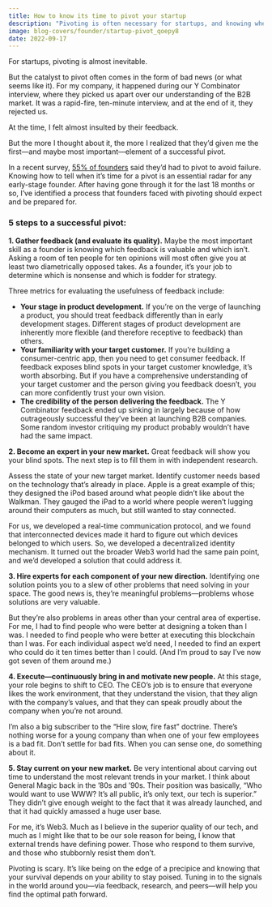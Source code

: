```yaml
---
title: How to know its time to pivot your startup
description: "Pivoting is often necessary for startups, and knowing when to pivot is crucial. This article outlines five steps for a successful pivot: gathering and evaluating feedback, becoming an expert in the new market, hiring experts for each component, executing the pivot with new team members, and staying current on market trends. Tuning in to feedback, conducting research, and being open to external trends are key to finding the optimal path forward."
image: blog-covers/founder/startup-pivot_qoepy8
date: 2022-09-17
---
```


For startups, pivoting is almost inevitable.

But the catalyst to pivot often comes in the form of bad news (or what seems like it). For my company, it happened during our Y Combinator interview, where they picked us apart over our understanding of the B2B market. It was a rapid-fire, ten-minute interview, and at the end of it, they rejected us.

At the time, I felt almost insulted by their feedback.

But the more I thought about it, the more I realized that they’d given me the first—and maybe most important—element of a successful pivot.

In a recent survey, [55% of founders](https://www.wilburlabs.com/blueprints/why-startups-fail) said they’d had to pivot to avoid failure. Knowing how to tell when it’s time for a pivot is an essential radar for any early-stage founder. After having gone through it for the last 18 months or so, I’ve identified a process that founders faced with pivoting should expect and be prepared for.

### **5 steps to a successful pivot:**

**1. Gather feedback (and evaluate its quality).** Maybe the most important skill as a founder is knowing which feedback is valuable and which isn’t. Asking a room of ten people for ten opinions will most often give you at least two diametrically opposed takes. As a founder, it’s your job to determine which is nonsense and which is fodder for strategy.

Three metrics for evaluating the usefulness of feedback include:

- **Your stage in product development.** If you’re on the verge of launching a product, you should treat feedback differently than in early development stages. Different stages of product development are inherently more flexible (and therefore receptive to feedback) than others.
- **Your familiarity with your target customer.** If you’re building a consumer-centric app, then you need to get consumer feedback. If feedback exposes blind spots in your target customer knowledge, it’s worth absorbing. But if you have a comprehensive understanding of your target customer and the person giving you feedback doesn’t, you can more confidently trust your own vision.
- **The credibility of the person delivering the feedback.** The Y Combinator feedback ended up sinking in largely because of how outrageously successful they’ve been at launching B2B companies. Some random investor critiquing my product probably wouldn’t have had the same impact.

**2. Become an expert in your new market.** Great feedback will show you your blind spots. The next step is to fill them in with independent research.

Assess the state of your new target market. Identify customer needs based on the technology that’s already in place. Apple is a great example of this; they designed the iPod based around what people didn’t like about the Walkman. They gauged the iPad to a world where people weren’t lugging around their computers as much, but still wanted to stay connected.

For us, we developed a real-time communication protocol, and we found that interconnected devices made it hard to figure out which devices belonged to which users. So, we developed a decentralized identity mechanism. It turned out the broader Web3 world had the same pain point, and we’d developed a solution that could address it.

**3. Hire experts for each component of your new direction.** Identifying one solution points you to a slew of other problems that need solving in your space. The good news is, they’re meaningful problems—problems whose solutions are very valuable.

But they’re also problems in areas other than your central area of expertise. For me, I had to find people who were better at designing a token than I was. I needed to find people who were better at executing this blockchain than I was. For each individual aspect we’d need, I needed to find an expert who could do it ten times better than I could. (And I’m proud to say I’ve now got seven of them around me.)

**4. Execute—continuously bring in and motivate new people.** At this stage, your role begins to shift to CEO. The CEO’s job is to ensure that everyone likes the work environment, that they understand the vision, that they align with the company’s values, and that they can speak proudly about the company when you’re not around.

I’m also a big subscriber to the “Hire slow, fire fast” doctrine. There’s nothing worse for a young company than when one of your few employees is a bad fit. Don’t settle for bad fits. When you can sense one, do something about it.

**5. Stay current on your new market.** Be very intentional about carving out time to understand the most relevant trends in your market. I think about General Magic back in the ’80s and ’90s. Their position was basically, “Who would want to use WWW? It’s all public, it’s only text, our tech is superior.” They didn’t give enough weight to the fact that it was already launched, and that it had quickly amassed a huge user base.

For me, it’s Web3. Much as I believe in the superior quality of our tech, and much as I might like that to be our sole reason for being, I know that external trends have defining power. Those who respond to them survive, and those who stubbornly resist them don’t.

Pivoting is scary. It’s like being on the edge of a precipice and knowing that your survival depends on your ability to stay poised. Tuning in to the signals in the world around you—via feedback, research, and peers—will help you find the optimal path forward.
